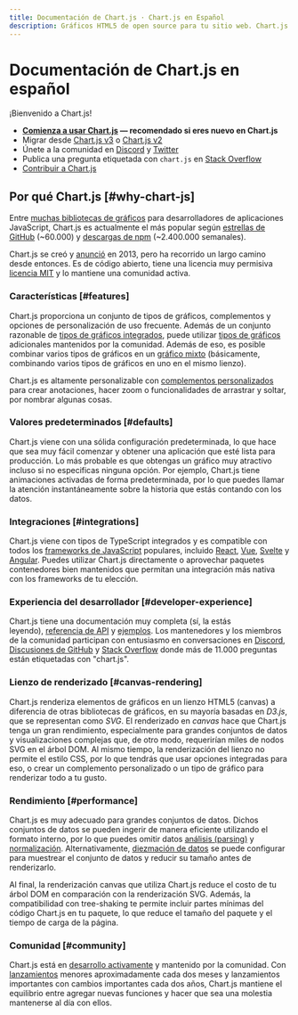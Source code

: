 ```yaml
---
title: Documentación de Chart.js · Chart.js en Español
description: Gráficos HTML5 de open source para tu sitio web. Chart.js proporciona un conjunto de tipos de gráficos, complementos y opciones de personalización de uso frecuente.
---
```


Documentación de Chart.js en español
=======================

¡Bienvenido a Chart.js!

* **[Comienza a usar Chart.js](/docs/latest/getting-started/) — recomendado si eres nuevo en Chart.js**
* Migrar desde [Chart.js v3](/docs/latest/migration/v4-migration.html) o [Chart.js v2](/docs/latest/migration/v3-migration.html)
* Únete a la comunidad en [Discord](https://discord.gg/HxEguTK6av) y [Twitter](https://twitter.com/chartjs)
* Publica una pregunta etiquetada con `chart.js` en [Stack Overflow](https://stackoverflow.com/questions/tagged/chart.js)
* [Contribuir a Chart.js](/docs/latest/developers/contributing.html)

Por qué Chart.js [#why-chart-js]
-------------------------------

Entre [muchas bibliotecas de gráficos](https://awesome.cube.dev/?tools=charts&ref=eco-chartjs) para desarrolladores de aplicaciones JavaScript, Chart.js es actualmente el más popular según [estrellas de GitHub](https://github.com/chartjs/Chart.js) (~60.000) y [descargas de npm](https://www.npmjs.com/package/chart.js) (~2.400.000 semanales).

Chart.js se creó y [anunció](https://twitter.com/_nnnick/status/313599208387137536) en 2013, pero ha recorrido un largo camino desde entonces. Es de código abierto, tiene una licencia muy permisiva [licencia MIT](https://github.com/chartjs/Chart.js/blob/master/LICENSE.md) y lo mantiene una comunidad activa.

### Características [#features]

Chart.js proporciona un conjunto de tipos de gráficos, complementos y opciones de personalización de uso frecuente. Además de un conjunto razonable de [tipos de gráficos integrados](/docs/latest/charts/area.html), puede utilizar [tipos de gráficos](https://github.com/chartjs/awesome#charts) adicionales mantenidos por la comunidad. Además de eso, es posible combinar varios tipos de gráficos en un [gráfico mixto](/docs/latest/charts/mixed.html) (básicamente, combinando varios tipos de gráficos en uno en el mismo lienzo).

Chart.js es altamente personalizable con [complementos personalizados](https://github.com/chartjs/awesome#plugins) para crear anotaciones, hacer zoom o funcionalidades de arrastrar y soltar, por nombrar algunas cosas.

### Valores predeterminados [#defaults]

Chart.js viene con una sólida configuración predeterminada, lo que hace que sea muy fácil comenzar y obtener una aplicación que esté lista para producción. Lo más probable es que obtengas un gráfico muy atractivo incluso si no especificas ninguna opción. Por ejemplo, Chart.js tiene animaciones activadas de forma predeterminada, por lo que puedes llamar la atención instantáneamente sobre la historia que estás contando con los datos.

### Integraciones [#integrations]

Chart.js viene con tipos de TypeScript integrados y es compatible con todos los [frameworks de JavaScript](https://github.com/chartjs/awesome#javascript) populares, incluido [React](https://github.com/reactchartjs/react-chartjs-2), [Vue](https://github.com/apertureless/vue-chartjs/), [Svelte](https://github.com/SauravKanchan/svelte-chartjs) y [Angular](https://github.com/valor-software/ng2-charts). Puedes utilizar Chart.js directamente o aprovechar paquetes contenedores bien mantenidos que permitan una integración más nativa con los frameworks de tu elección.

### Experiencia del desarrollador [#developer-experience]

Chart.js tiene una documentación muy completa (sí, la estás leyendo), [referencia de API](/docs/latest/api/) y [ejemplos](/docs/latest/samples/information.html). Los mantenedores y los miembros de la comunidad participan con entusiasmo en conversaciones en [Discord](https://discord.gg/HxEguTK6av), [Discusiones de GitHub](https://github.com/chartjs/Chart.js/discussions) y [Stack Overflow](https://stackoverflow.com/questions/tagged/chart.js) donde más de 11.000 preguntas están etiquetadas con "chart.js".

### Lienzo de renderizado [#canvas-rendering]

Chart.js renderiza elementos de gráficos en un lienzo HTML5 (canvas) a diferencia de otras bibliotecas de gráficos, en su mayoría basadas en *D3.js*, que se representan como *SVG*. El renderizado en *canvas* hace que Chart.js tenga un gran rendimiento, especialmente para grandes conjuntos de datos y visualizaciones complejas que, de otro modo, requerirían miles de nodos SVG en el árbol DOM. Al mismo tiempo, la renderización del lienzo no permite el estilo CSS, por lo que tendrás que usar opciones integradas para eso, o crear un complemento personalizado o un tipo de gráfico para renderizar todo a tu gusto.

### Rendimiento [#performance]

Chart.js es muy adecuado para grandes conjuntos de datos. Dichos conjuntos de datos se pueden ingerir de manera eficiente utilizando el formato interno, por lo que puedes omitir datos [análisis (parsing)](/docs/latest/general/performance.html#parsing) y [normalización](/docs/latest/general/performance.html#data-normalization). Alternativamente, [diezmación de datos](/docs/latest/configuration/decimation.html) se puede configurar para muestrear el conjunto de datos y reducir su tamaño antes de renderizarlo.

Al final, la renderización canvas que utiliza Chart.js reduce el costo de tu árbol DOM en comparación con la renderización SVG. Además, la compatibilidad con tree-shaking te permite incluir partes mínimas del código Chart.js en tu paquete, lo que reduce el tamaño del paquete y el tiempo de carga de la página.

### Comunidad [#community]

Chart.js está en [desarrollo activamente](https://github.com/chartjs/Chart.js/pulls?q=is%3Apr+is%3Aclosed) y mantenido por la comunidad. Con [lanzamientos](https://github.com/chartjs/Chart.js/releases) menores aproximadamente cada dos meses y lanzamientos importantes con cambios importantes cada dos años, Chart.js mantiene el equilibrio entre agregar nuevas funciones y hacer que sea una molestia mantenerse al día con ellos.
